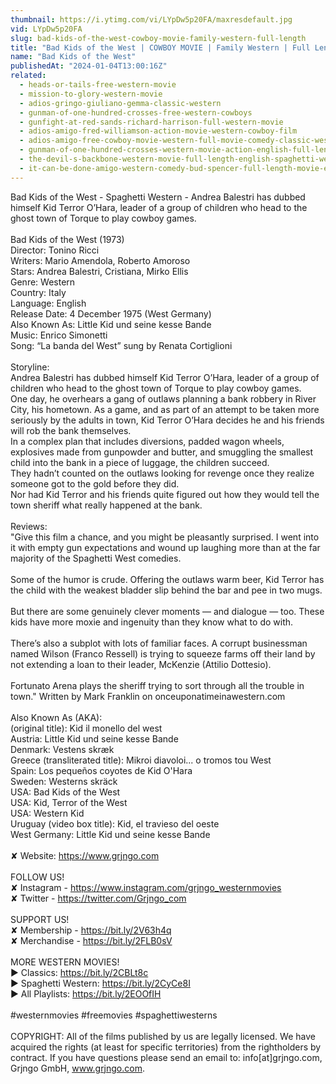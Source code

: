 ```yaml
---
thumbnail: https://i.ytimg.com/vi/LYpDw5p20FA/maxresdefault.jpg
vid: LYpDw5p20FA
slug: bad-kids-of-the-west-cowboy-movie-family-western-full-length
title: "Bad Kids of the West | COWBOY MOVIE | Family Western | Full Length"
name: "Bad Kids of the West"
publishedAt: "2024-01-04T13:00:16Z"
related:
  - heads-or-tails-free-western-movie
  - mission-to-glory-western-movie
  - adios-gringo-giuliano-gemma-classic-western
  - gunman-of-one-hundred-crosses-free-western-cowboys
  - gunfight-at-red-sands-richard-harrison-full-western-movie
  - adios-amigo-fred-williamson-action-movie-western-cowboy-film
  - adios-amigo-free-cowboy-movie-western-full-movie-comedy-classic-western-movies
  - gunman-of-one-hundred-crosses-western-movie-action-english-full-length
  - the-devil-s-backbone-western-movie-full-length-english-spaghetti-western-cowboyfilm-watchfree
  - it-can-be-done-amigo-western-comedy-bud-spencer-full-length-movie-english-free-full-movies
---
```


Bad Kids of the West - Spaghetti Western - Andrea Balestri has dubbed himself Kid Terror O’Hara, leader of a group of children who head to the ghost town of Torque to play cowboy games.<br />
<br />
Bad Kids of the West (1973)<br />
Director: Tonino Ricci<br />
Writers: Mario Amendola, Roberto Amoroso <br />
Stars: Andrea Balestri, Cristiana, Mirko Ellis <br />
Genre: Western<br />
Country: Italy<br />
Language: English<br />
Release Date: 4 December 1975 (West Germany)<br />
Also Known As: Little Kid und seine kesse Bande <br />
Music: Enrico Simonetti<br />
Song: “La banda del West” sung by Renata Cortiglioni<br />
<br />
Storyline:<br />
Andrea Balestri has dubbed himself Kid Terror O’Hara, leader of a group of children who head to the ghost town of Torque to play cowboy games.<br />
One day, he overhears a gang of outlaws planning a bank robbery in River City, his hometown. As a game, and as part of an attempt to be taken more seriously by the adults in town, Kid Terror O’Hara decides he and his friends will rob the bank themselves.<br />
In a complex plan that includes diversions, padded wagon wheels, explosives made from gunpowder and butter, and smuggling the smallest child into the bank in a piece of luggage, the children succeed.<br />
They hadn’t counted on the outlaws looking for revenge once they realize someone got to the gold before they did.<br />
Nor had Kid Terror and his friends quite figured out how they would tell the town sheriff what really happened at the bank. <br />
<br />
Reviews:<br />
"Give this film a chance, and you might be pleasantly surprised. I went into it with empty gun expectations and wound up laughing more than at the far majority of the Spaghetti West comedies.<br />
<br />
Some of the humor is crude. Offering the outlaws warm beer, Kid Terror has the child with the weakest bladder slip behind the bar and pee in two mugs.<br />
<br />
But there are some genuinely clever moments — and dialogue — too. These kids have more moxie and ingenuity than they know what to do with.<br />
<br />
There’s also a subplot with lots of familiar faces. A corrupt businessman named Wilson (Franco Ressell) is trying to squeeze farms off their land by not extending a loan to their leader, McKenzie (Attilio Dottesio).<br />
<br />
Fortunato Arena plays the sheriff trying to sort through all the trouble in town." Written by Mark Franklin on onceuponatimeinawestern.com<br />
<br />
Also Known As (AKA):<br />
(original title): Kid il monello del west<br />
Austria: Little Kid und seine kesse Bande<br />
Denmark: Vestens skræk<br />
Greece (transliterated title): Mikroi diavoloi... o tromos tou West<br />
Spain: Los pequeños coyotes de Kid O'Hara<br />
Sweden: Westerns skräck<br />
USA: Bad Kids of the West<br />
USA: Kid, Terror of the West<br />
USA: Western Kid<br />
Uruguay (video box title): Kid, el travieso del oeste<br />
West Germany: Little Kid und seine kesse Bande<br />
<br />
✘ Website: https://www.grjngo.com<br />
<br />
FOLLOW US!<br />
✘ Instagram - https://www.instagram.com/grjngo_westernmovies<br />
✘ Twitter - https://twitter.com/Grjngo_com<br />
<br />
SUPPORT US!<br />
✘ Membership - https://bit.ly/2V63h4q<br />
✘ Merchandise - https://bit.ly/2FLB0sV<br />
<br />
MORE WESTERN MOVIES! <br />
► Classics: https://bit.ly/2CBLt8c <br />
► Spaghetti Western: https://bit.ly/2CyCe8I <br />
► All Playlists: https://bit.ly/2EOOfIH <br />
<br />
#westernmovies #freemovies #spaghettiwesterns<br />
<br />
COPYRIGHT: All of the films published by us are legally licensed. We have acquired the rights (at least for specific territories) from the rightholders by contract. If you have questions please send an email to: info[at]grjngo.com, Grjngo GmbH, www.grjngo.com.